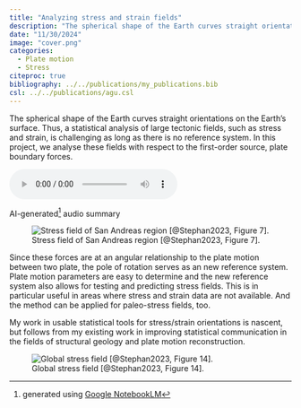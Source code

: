 ```yaml
---
title: "Analyzing stress and strain fields"
description: "The spherical shape of the Earth curves straight orientations on the Earth's surface. Thus, a statistical analysis of large tectonic fields, such as stress and strain, is challenging as long as there is no reference system. In this project, we analyse these fields with respect to the first-order source, plate boundary forces."
date: "11/30/2024"
image: "cover.png"
categories:
  - Plate motion
  - Stress
citeproc: true
bibliography: ../../publications/my_publications.bib
csl: ../../publications/agu.csl
---
```


::::: grid
::: g-col-9
The spherical shape of the Earth curves straight orientations on the Earth's surface. Thus, a statistical analysis of large tectonic fields, such as stress and strain, is challenging as long as there is no reference system. In this project, we analyse these fields with respect to the first-order source, plate boundary forces.
:::

::: g-col-3
![](../../stuff/Podcast%20-%20Analyzing%20the%20orientation%20of%20stress.wav)

AI-generated[^1] audio summary
:::
:::::

[^1]: generated using [Google NotebookLM](https://notebooklm.google/)

![Stress field of San Andreas region [@Stephan2023, Figure 7].](../../pictures/Figure_07_san_andreas_data.png)

Since these forces are at an angular relationship to the plate motion between two plate, the pole of rotation serves as an new reference system. Plate motion parameters are easy to determine and the new reference system also allows for testing and predicting stress fields. This is in particular useful in areas where stress and strain data are not available. And the method can be applied for paleo-stress fields, too.

My work in usable statistical tools for stress/strain orientations is nascent, but follows from my existing work in improving statistical communication in the fields of structural geology and plate motion reconstruction. <!-- For more information on that work, see the publications below: -->

![Global stress field [@Stephan2023, Figure 14].](../../pictures/Figure_14_world.png)
